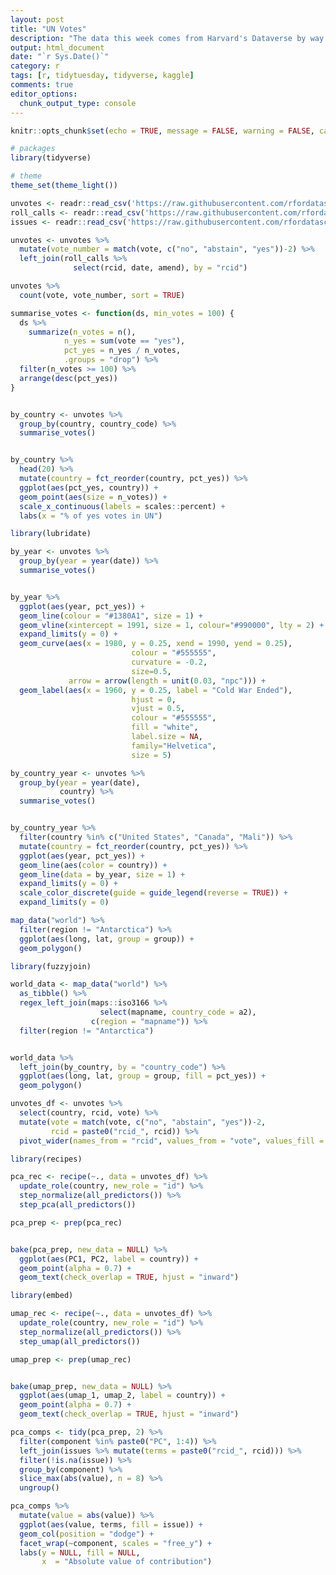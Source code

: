 ```yaml
---
layout: post
title: "UN Votes"
description: "The data this week comes from Harvard's Dataverse by way of Mine Çetinkaya-Rundel, David Robinson, and Nicholas Goguen-Compagnoni."
output: html_document
date: "`r Sys.Date()`"
category: r
tags: [r, tidytuesday, tidyverse, kaggle]
comments: true
editor_options: 
  chunk_output_type: console
---
```




```r

knitr::opts_chunk$set(echo = TRUE, message = FALSE, warning = FALSE, cache = TRUE)

# packages
library(tidyverse)

# theme
theme_set(theme_light())
```



```r
unvotes <- readr::read_csv('https://raw.githubusercontent.com/rfordatascience/tidytuesday/master/data/2021/2021-03-23/unvotes.csv')
roll_calls <- readr::read_csv('https://raw.githubusercontent.com/rfordatascience/tidytuesday/master/data/2021/2021-03-23/roll_calls.csv')
issues <- readr::read_csv('https://raw.githubusercontent.com/rfordatascience/tidytuesday/master/data/2021/2021-03-23/issues.csv')
```


```r
unvotes <- unvotes %>%
  mutate(vote_number = match(vote, c("no", "abstain", "yes"))-2) %>%
  left_join(roll_calls %>%
              select(rcid, date, amend), by = "rcid")

unvotes %>%
  count(vote, vote_number, sort = TRUE)
```

```r
summarise_votes <- function(ds, min_votes = 100) {
  ds %>%
    summarize(n_votes = n(),
            n_yes = sum(vote == "yes"),
            pct_yes = n_yes / n_votes,
            .groups = "drop") %>%
  filter(n_votes >= 100) %>%
  arrange(desc(pct_yes))
}


by_country <- unvotes %>%
  group_by(country, country_code) %>%
  summarise_votes()


by_country %>%
  head(20) %>%
  mutate(country = fct_reorder(country, pct_yes)) %>%
  ggplot(aes(pct_yes, country)) +
  geom_point(aes(size = n_votes)) +
  scale_x_continuous(labels = scales::percent) +
  labs(x = "% of yes votes in UN")
```


```r
library(lubridate)

by_year <- unvotes %>%
  group_by(year = year(date)) %>%
  summarise_votes()


by_year %>%
  ggplot(aes(year, pct_yes)) +
  geom_line(colour = "#1380A1", size = 1) +
  geom_vline(xintercept = 1991, size = 1, colour="#990000", lty = 2) +
  expand_limits(y = 0) +
  geom_curve(aes(x = 1980, y = 0.25, xend = 1990, yend = 0.25), 
                           colour = "#555555", 
                           curvature = -0.2,
                           size=0.5,
             arrow = arrow(length = unit(0.03, "npc"))) +
  geom_label(aes(x = 1960, y = 0.25, label = "Cold War Ended"), 
                           hjust = 0, 
                           vjust = 0.5, 
                           colour = "#555555", 
                           fill = "white", 
                           label.size = NA, 
                           family="Helvetica", 
                           size = 5)
```


```r
 
by_country_year <- unvotes %>%
  group_by(year = year(date),
           country) %>%
  summarise_votes()


by_country_year %>%
  filter(country %in% c("United States", "Canada", "Mali")) %>%
  mutate(country = fct_reorder(country, pct_yes)) %>%
  ggplot(aes(year, pct_yes)) +
  geom_line(aes(color = country)) +
  geom_line(data = by_year, size = 1) +
  expand_limits(y = 0) +
  scale_color_discrete(guide = guide_legend(reverse = TRUE)) +
  expand_limits(y = 0)
```

```r
map_data("world") %>%
  filter(region != "Antarctica") %>%
  ggplot(aes(long, lat, group = group)) +
  geom_polygon()
```


```r
library(fuzzyjoin)

world_data <- map_data("world") %>%
  as_tibble() %>%
  regex_left_join(maps::iso3166 %>%
                    select(mapname, country_code = a2),
                  c(region = "mapname")) %>%
  filter(region != "Antarctica")


world_data %>%
  left_join(by_country, by = "country_code") %>%
  ggplot(aes(long, lat, group = group, fill = pct_yes)) +
  geom_polygon()
```


```r
unvotes_df <- unvotes %>%
  select(country, rcid, vote) %>%
  mutate(vote = match(vote, c("no", "abstain", "yes"))-2,
         rcid = paste0("rcid_", rcid)) %>%
  pivot_wider(names_from = "rcid", values_from = "vote", values_fill = 0)
```


```r
library(recipes)

pca_rec <- recipe(~., data = unvotes_df) %>%
  update_role(country, new_role = "id") %>%
  step_normalize(all_predictors()) %>%
  step_pca(all_predictors())

pca_prep <- prep(pca_rec)


bake(pca_prep, new_data = NULL) %>%
  ggplot(aes(PC1, PC2, label = country)) +
  geom_point(alpha = 0.7) +
  geom_text(check_overlap = TRUE, hjust = "inward")
```


```r
library(embed)

umap_rec <- recipe(~., data = unvotes_df) %>%
  update_role(country, new_role = "id") %>%
  step_normalize(all_predictors()) %>%
  step_umap(all_predictors())

umap_prep <- prep(umap_rec)


bake(umap_prep, new_data = NULL) %>%
  ggplot(aes(umap_1, umap_2, label = country)) +
  geom_point(alpha = 0.7) +
  geom_text(check_overlap = TRUE, hjust = "inward")
```


```r
pca_comps <- tidy(pca_prep, 2) %>%
  filter(component %in% paste0("PC", 1:4)) %>%
  left_join(issues %>% mutate(terms = paste0("rcid_", rcid))) %>%
  filter(!is.na(issue)) %>%
  group_by(component) %>%
  slice_max(abs(value), n = 8) %>%
  ungroup()

pca_comps %>%
  mutate(value = abs(value)) %>%
  ggplot(aes(value, terms, fill = issue)) +
  geom_col(position = "dodge") +
  facet_wrap(~component, scales = "free_y") +
  labs(y = NULL, fill = NULL,
       x  = "Absolute value of contribution")
```

